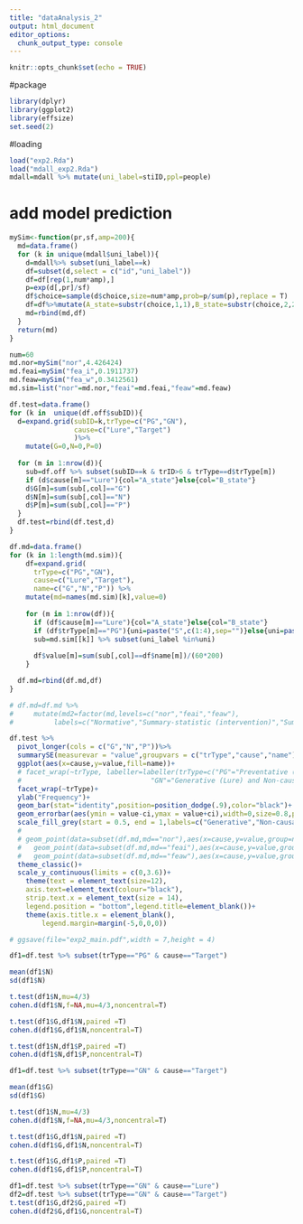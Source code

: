 ```yaml
---
title: "dataAnalysis_2"
output: html_document
editor_options: 
  chunk_output_type: console
---
```


```r
knitr::opts_chunk$set(echo = TRUE)
```

#package
```r
library(dplyr)
library(ggplot2)
library(effsize)
set.seed(2)
```

#loading
```r
load("exp2.Rda")
load("mdall_exp2.Rda")
mdall=mdall %>% mutate(uni_label=stiID,ppl=people)
```

# add model prediction
```r
mySim<-function(pr,sf,amp=200){
  md=data.frame()
  for (k in unique(mdall$uni_label)){
    d=mdall%>% subset(uni_label==k)
    df=subset(d,select = c("id","uni_label"))
    df=df[rep(1,num*amp),]
    p=exp(d[,pr]/sf)
    df$choice=sample(d$choice,size=num*amp,prob=p/sum(p),replace = T)
    df=df%>%mutate(A_state=substr(choice,1,1),B_state=substr(choice,2,2))
    md=rbind(md,df)
  }
  return(md)
}

num=60
md.nor=mySim("nor",4.426424)
md.feai=mySim("fea_i",0.1911737)
md.feaw=mySim("fea_w",0.3412561)
md.sim=list("nor"=md.nor,"feai"=md.feai,"feaw"=md.feaw)
```

```r
df.test=data.frame()
for (k in  unique(df.off$subID)){
  d=expand.grid(subID=k,trType=c("PG","GN"),
                cause=c("Lure","Target")
                )%>%
    mutate(G=0,N=0,P=0)
  
  for (m in 1:nrow(d)){
    sub=df.off %>% subset(subID==k & trID>6 & trType==d$trType[m])
    if (d$cause[m]=="Lure"){col="A_state"}else{col="B_state"}
    d$G[m]=sum(sub[,col]=="G")
    d$N[m]=sum(sub[,col]=="N")
    d$P[m]=sum(sub[,col]=="P")
  }
  df.test=rbind(df.test,d)
}
```

```r
df.md=data.frame()
for (k in 1:length(md.sim)){
    df=expand.grid(
      trType=c("PG","GN"),
      cause=c("Lure","Target"),
      name=c("G","N","P")) %>% 
    mutate(md=names(md.sim)[k],value=0)
    
    for (m in 1:nrow(df)){
      if (df$cause[m]=="Lure"){col="A_state"}else{col="B_state"}
      if (df$trType[m]=="PG"){uni=paste("S",c(1:4),sep="")}else{uni=paste("S",c(5:8),sep="")}
      sub=md.sim[[k]] %>% subset(uni_label %in%uni)
      
      df$value[m]=sum(sub[,col]==df$name[m])/(60*200)
    }

  df.md=rbind(df.md,df)
}

# df.md=df.md %>% 
#     mutate(md2=factor(md,levels=c("nor","feai","feaw"),
#          labels=c("Normative","Summary-statistic (intervention)","Summary-statistic  (fixed)")) )
```


```r
df.test %>% 
  pivot_longer(cols = c("G","N","P"))%>%
  summarySE(measurevar = "value",groupvars = c("trType","cause","name"))%>%
  ggplot(aes(x=cause,y=value,fill=name))+
  # facet_wrap(~trType, labeller=labeller(trType=c("PG"="Preventative (Lure) and Generative (Target)",
  #                                "GN"="Generative (Lure) and Non-causal (Target)")))+
  facet_wrap(~trType)+
  ylab("Frequency")+
  geom_bar(stat="identity",position=position_dodge(.9),color="black")+
  geom_errorbar(aes(ymin = value-ci,ymax = value+ci),width=0,size=0.8,position=position_dodge(.9))+
  scale_fill_grey(start = 0.5, end = 1,labels=c("Generative","Non-causal","Preventative"))+
  # 
  # geom_point(data=subset(df.md,md=="nor"),aes(x=cause,y=value,group=name),position=position_dodge(.9),color=alpha("#c77cff",.7),size=2.5)+
  #   geom_point(data=subset(df.md,md=="feai"),aes(x=cause,y=value,group=name),position=position_dodge(.9),color=alpha("#66A61E",.7),size=2.5)+
  #   geom_point(data=subset(df.md,md=="feaw"),aes(x=cause,y=value,group=name),position=position_dodge(.9),color=alpha("coral2",.7),size=2.5)+
  theme_classic()+
  scale_y_continuous(limits = c(0,3.6))+
    theme(text = element_text(size=12),
    axis.text=element_text(colour="black"),
    strip.text.x = element_text(size = 14),
    legend.position = "bottom",legend.title=element_blank())+
    theme(axis.title.x = element_blank(),
        legend.margin=margin(-5,0,0,0))

# ggsave(file="exp2_main.pdf",width = 7,height = 4)
```

```r
df1=df.test %>% subset(trType=="PG" & cause=="Target")

mean(df1$N)
sd(df1$N)

t.test(df1$N,mu=4/3)
cohen.d(df1$N,f=NA,mu=4/3,noncentral=T)

t.test(df1$G,df1$N,paired =T)
cohen.d(df1$G,df1$N,noncentral=T)

t.test(df1$N,df1$P,paired =T)
cohen.d(df1$N,df1$P,noncentral=T)
```

```r
df1=df.test %>% subset(trType=="GN" & cause=="Target")

mean(df1$G)
sd(df1$G)

t.test(df1$N,mu=4/3)
cohen.d(df1$N,f=NA,mu=4/3,noncentral=T)

t.test(df1$G,df1$N,paired =T)
cohen.d(df1$G,df1$N,noncentral=T)

t.test(df1$G,df1$P,paired =T)
cohen.d(df1$G,df1$P,noncentral=T)
```

```r
df1=df.test %>% subset(trType=="GN" & cause=="Lure")
df2=df.test %>% subset(trType=="GN" & cause=="Target")
t.test(df1$G,df2$G,paired =T)
cohen.d(df2$G,df1$G,noncentral=T)
```
